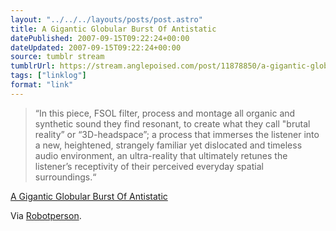 ```yaml
---
layout: "../../../layouts/posts/post.astro"
title: A Gigantic Globular Burst Of Antistatic
datePublished: 2007-09-15T09:22:24+00:00
dateUpdated: 2007-09-15T09:22:24+00:00
source: tumblr stream
tumblrUrl: https://stream.anglepoised.com/post/11878850/a-gigantic-globular-burst-of-antistatic
tags: ["linklog"]
format: "link"
---
```


> &ldquo;In this piece, FSOL filter, process and montage all organic and synthetic sound they find resonant, to create what they call "brutal reality&rdquo; or &ldquo;3D-headspace&rdquo;; a process that immerses the listener into a new, heightened, strangely familiar yet dislocated and timeless audio environment, an ultra-reality that ultimately retunes the listener&rsquo;s receptivity of their perceived everyday spatial surroundings.&ldquo;

[A Gigantic Globular Burst Of Antistatic][1]

Via [Robotperson](http://www.robotperson.com/).

[1]: http://www.futuresoundoflondon.com/antistatic/
